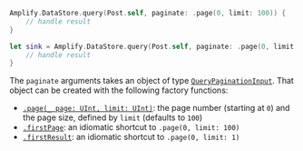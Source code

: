 <BlockSwitcher>

<Block name="Listener (iOS 11+)">

```swift
Amplify.DataStore.query(Post.self, paginate: .page(0, limit: 100)) {
    // handle result
}
```

</Block>

<Block name="Combine">

```swift
let sink = Amplify.DataStore.query(Post.self, paginate: .page(0, limit: 100)).sink {
    // handle result
}
```

</Block>

</BlockSwitcher>

The `paginate` arguments takes an object of type [`QueryPaginationInput`](https://aws-amplify.github.io/amplify-ios/docs/Structs/QueryPaginationInput.html). That object can be created with the following factory functions:

- [`.page(_ page: UInt, limit: UInt)`](https://aws-amplify.github.io/amplify-ios/docs/Structs/QueryPaginationInput.html#/s:7Amplify20QueryPaginationInputV4page_5limitACSu_SutFZ): the page number (starting at `0`) and the page size, defined by `limit` (defaults to `100`)
- [`.firstPage`](https://aws-amplify.github.io/amplify-ios/docs/Structs/QueryPaginationInput.html#/s:7Amplify20QueryPaginationInputV9firstPageACvpZ): an idiomatic shortcut to `.page(0, limit: 100)`
- [`.firstResult`](https://aws-amplify.github.io/amplify-ios/docs/Structs/QueryPaginationInput.html#/s:7Amplify20QueryPaginationInputV11firstResultACvpZ): an idiomatic shortcut to `.page(0, limit: 1)`
